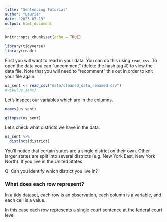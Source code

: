 ```yaml
---
title: "Sentencing Tutorial"
author: "Laurie"
date: "2023-07-19"
output: html_document
---
```


```r
knitr::opts_chunk$set(echo = TRUE)
```

```r
library(tidyverse)
library(readr)
```

First you will want to read in your data. You can do this using `read_csv`. To open the data you can "uncomment" (delete the hash tag #) to view the data file. Note that you will need to "recomment" this out in order to knit your file again.

```r

us_sent <- read_csv("data/cleaned_data_renamed.csv")
#View(us_sent)
```

Let's inspect our variables which are in the columns.

```r
names(us_sent)

glimpse(us_sent)
```
Let's check what districts we have in the data.

```r
us_sent %>%
  distinct(district)
```
You'll notice that certain states are a single district on their own. Other larger states are split into several districts (e.g. New York East, New York North). If you live in the United States. 

Q: Can you identify which district you live in?

### What does each row represent?

In a tidy dataset, each row is an observation, each column is a variable, and each cell is a value.

In this case each row represents a single court sentence at the federal court level


### 


###


###

